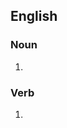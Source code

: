 ==English==

===Noun===
{{head|en|noun form}}

# {{plural of|en|conlang}}

===Verb===
{{head|en|verb form}}

# {{en-third-person singular of|conlang}}